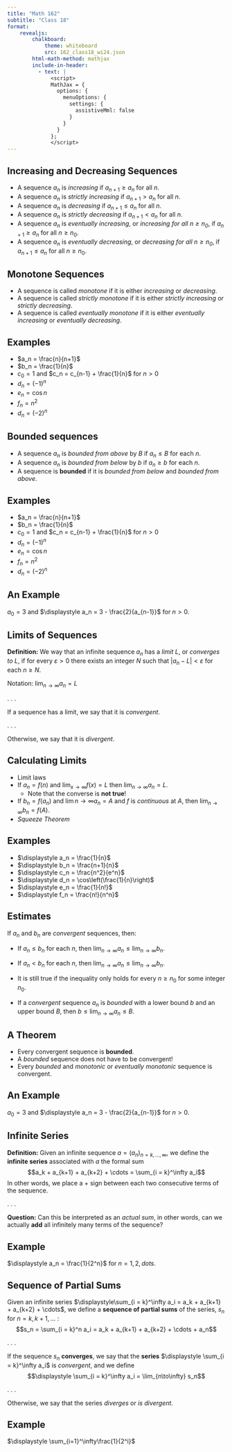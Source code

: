 ```yaml
---
title: "Math 162"
subtitle: "Class 18"
format: 
    revealjs:
        chalkboard:
            theme: whiteboard
            src: 162_class18_wi24.json
        html-math-method: mathjax
        include-in-header:
          - text: |
              <script>
              MathJax = {
                options: {
                  menuOptions: {
                    settings: {
                      assistiveMml: false
                    }
                  }
                }
              };
              </script>
---
```


## Increasing and Decreasing Sequences

::: {.incremental}
-   A sequence $a_n$ is _increasing_ if $a_{n+1} \ge a_n$ for all $n$.
-   A sequence $a_n$ is _strictly increasing_ if $a_{n+1} > a_n$ for all $n$.
-   A sequence $a_n$ is _decreasing_ if $a_{n+1} \le a_n$ for all $n$.
-   A sequence $a_n$ is _strictly decreasing_ if $a_{n+1} < a_n$ for all $n$.
-   A sequence $a_n$ is _eventually increasing_, or _increasing for all $n \ge n_0$_, if $a_{n+1} \ge a_n$ for all $n \ge n_0$.
-   A sequence $a_n$ is _eventually decreasing_, or _decreasing for all $n \ge n_0$_, if $a_{n+1} \le a_n$ for all $n \ge n_0$.
:::

## Monotone Sequences

::: {.incremental}
-   A sequence is called _monotone_ if it is either _increasing_ or _decreasing_.
-   A sequence is called _strictly monotone_ if it is either _strictly increasing_ or _strictly decreasing_.
-   A sequence is called _eventually monotone_ if it is either _eventually increasing_ or _eventually decreasing_.
:::

## Examples

::: {.incremental}
-   $a_n = \frac{n}{n+1}$
-   $b_n = \frac{1}{n}$
-   $c_0 = 1$ and $c_n = c_{n-1} + \frac{1}{n}$ for $n > 0$
-   $d_n = (-1)^n$
-   $e_n = \cos n$
-   $f_n = n^2$
-   $d_n = (-2)^n$
:::

## Bounded sequences

::: {.incremental}
-   A sequence $a_n$ is _bounded from above_ by $B$ if $a_n \le B$ for each $n$.
-   A sequence $a_n$ is _bounded from below_ by $b$ if $a_n \ge b$ for each $n$.
-   A sequence is __bounded__ if it is _bounded from below_ and _bounded from above_.
:::


## Examples

::: {.incremental}
-   $a_n = \frac{n}{n+1}$
-   $b_n = \frac{1}{n}$
-   $c_0 = 1$ and $c_n = c_{n-1} + \frac{1}{n}$ for $n > 0$
-   $d_n = (-1)^n$
-   $e_n = \cos n$
-   $f_n = n^2$
-   $d_n = (-2)^n$
:::

## An Example

$a_0 = 3$ and $\displaystyle a_n = 3 - \frac{2}{a_{n-1}}$ for $n > 0$.

## Limits of Sequences

__Definition:__ We way that an infinite sequence $a_n$ has a _limit_ $L$, or
_converges to_ $L$, if for every $\varepsilon > 0$ there exists an integer $N$
such that $\left\lvert a_n - L\right\rvert < \varepsilon$ for each $n \ge N$.

Notation: $\displaystyle \lim_{n\to\infty} a_n = L$

. . .

If a sequence has a limit, we say that it is _convergent_.

. . .

Otherwise, we say that it is _divergent_.

## Calculating Limits

::: {.incremental}
-   Limit laws
-   If $a_n = f(n)$ and $\displaystyle \lim_{x\to\infty} f(x) = L$ then
    $\displaystyle \lim_{n\to\infty} a_n = L$.
    -  Note that the converse is __not true__!
-   If $b_n = f\left(a_n\right)$ and $\displaystyle \lim{n\to\infty} a_n = A$
    and $f$ is _continuous_ at $A$, then $\displaystyle\lim_{n\to\infty} b_n =
    f(A)$.
-   _Squeeze Theorem_
:::

## Examples {.smaller}

::: {.incremental}
-   $\displaystyle a_n = \frac{1}{n}$
-   $\displaystyle b_n = \frac{n+1}{n}$
-   $\displaystyle c_n = \frac{n^2}{e^n}$
-   $\displaystyle d_n = \cos\left(\frac{1}{n}\right)$
-   $\displaystyle e_n = \frac{1}{n!}$
-   $\displaystyle f_n = \frac{n!}{n^n}$
:::

## Estimates

If $a_n$ and $b_n$ are _convergent_ sequences, then:

-   If $a_n \le b_n$ for each $n$, then $\displaystyle\lim_{n\to\infty} a_n \le
    \lim_{n\to\infty} b_n$.

-   If $a_n < b_n$ for each $n$, then $\displaystyle\lim_{n\to\infty} a_n \le
    \lim_{n\to\infty} b_n$.

-   It is still true if the inequality only holds for every $n \ge n_0$ for some
    integer $n_0$.

-   If a _convergent_ sequence $a_n$ is _bounded_ with a lower bound $b$ and an
    upper bound $B$, then $\displaystyle b \le \lim_{n\to\infty} a_n \le B$.

## A Theorem

::: {.incremental}
-   Every convergent sequence is __bounded__.
-   A _bounded_ sequence does not have to be convergent!
-   Every _bounded_ and _monotonic_ or _eventually monotonic_ sequence is convergent.
:::


## An Example

$a_0 = 3$ and $\displaystyle a_n = 3 - \frac{2}{a_{n-1}}$ for $n > 0$.

## Infinite Series

__Definition:__ Given an infinite sequence $a = (a_n)_{n=k,\dots,\infty}$, we
define the __infinite series__ associated with $a$ the formal sum
$$a_k + a_{k+1} + a_{k+2} + \cdots = \sum_{i = k}^\infty a_i$$
In other words, we place a $+$ sign between each two consecutive terms of the
sequence.

. . .

__Question:__ Can this be interpreted as an _actual sum_, in other words, can
we actually __add__ all infinitely many terms of the sequence?

## Example

$\displaystyle a_n = \frac{1}{2^n}$ for $n = 1, 2, dots$.

## Sequence of Partial Sums {.smaller}

Given an infinite series $\displaystyle\sum_{i = k}^\infty a_i = a_k + a_{k+1} + a_{k+2} + \cdots$,
we define a __sequence of partial sums__ of the series, $s_n$ for $n = k, k+1,
\dots$ :
$$s_n = \sum_{i = k}^n a_i = a_k + a_{k+1} + a_{k+2} + \cdots + a_n$$

. . .

If the sequence $s_n$ __converges__, we say that the __series__
$\displaystyle \sum_{i = k}^\infty a_i$ is _convergent_, and we define
$$\displaystyle \sum_{i = k}^\infty a_i = \lim_{n\to\infty} s_n$$

. . .

Otherwise, we say that the series _diverges_ or _is divergent_.

## Example

$\displaystyle \sum_{i=1}^\infty\frac{1}{2^i}$

